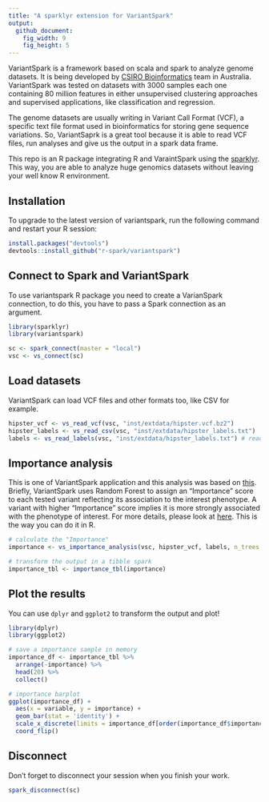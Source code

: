 ```yaml
---
title: "A sparklyr extension for VariantSpark"
output:
  github_document:
    fig_width: 9
    fig_height: 5
---
```


 VariantSpark is a framework based on scala and spark to analyze genome datasets. It is
being developed by [CSIRO Bioinformatics](https://bioinformatics.csiro.au/) team in Australia. VariantSpark was tested on datasets with 3000 samples each one containing 80 million features in either unsupervised clustering approaches and supervised applications, like classification and regression.

  The genome datasets are usually writing in Variant Call Format (VCF), a specific text file format used in bioinformatics for storing gene sequence variations. So, VariantSaprk is a great tool because it is able to read VCF files, run analyses and give us the output in a spark data frame.

 This repo is an R package integrating R and VaraintSpark using the [sparklyr](https://github.com/rstudio/sparklyr). This way, you are able to analyze huge genomics datasets without leaving your well know R environment. 

## Installation

To upgrade to the latest version of variantspark, run the following command and restart your R session:

```r
install.packages("devtools")
devtools::install_github("r-spark/variantspark")
```

## Connect to Spark and VariantSpark

  To use variantspark R package you need to create a VarianSpark connection, to do this, you have to pass a Spark connection as an argument. 

```r
library(sparklyr)
library(variantspark)

sc <- spark_connect(master = "local")
vsc <- vs_connect(sc)
```

## Load datasets

  VariantSpark can load VCF files and other formats too, like CSV for example.

```r
hipster_vcf <- vs_read_vcf(vsc, "inst/extdata/hipster.vcf.bz2")
hipster_labels <- vs_read_csv(vsc, "inst/extdata/hipster_labels.txt")
labels <- vs_read_labels(vsc, "inst/extdata/hipster_labels.txt") # read just the label column
```

## Importance analysis

  This is one of VariantSpark application and this analysis was based on [this](https://docs.databricks.com/applications/genomics/variant-spark.html). Briefly,
VariantSpark uses Random Forest to assign an "Importance" score to each tested variant reflecting its association to the interest phenotype. A variant with higher "Importance" score implies it is more strongly associated with the phenotype of interest. For more details, please look at [here](https://variantspark.readthedocs.io/en/latest/overview.html#importance-analysis). This is the way you can do it in R.

```r
# calculate the "Importance"
importance <- vs_importance_analysis(vsc, hipster_vcf, labels, n_trees = 100)

# transform the output in a tibble spark
importance_tbl <- importance_tbl(importance) 
```

## Plot the results

You can use `dplyr` and `ggplot2` to transform the output and plot!

```r
library(dplyr)
library(ggplot2)

# save a importance sample in memory
importance_df <- importance_tbl %>% 
  arrange(-importance) %>% 
  head(20) %>% 
  collect()

# importance barplot
ggplot(importance_df) +
  aes(x = variable, y = importance) + 
  geom_bar(stat = 'identity') +          
  scale_x_discrete(limits = importance_df[order(importance_df$importance), 1]$variable) + 
  coord_flip()
```

## Disconnect

Don't forget to disconnect your session when you finish your work.

```r
spark_disconnect(sc)
```
